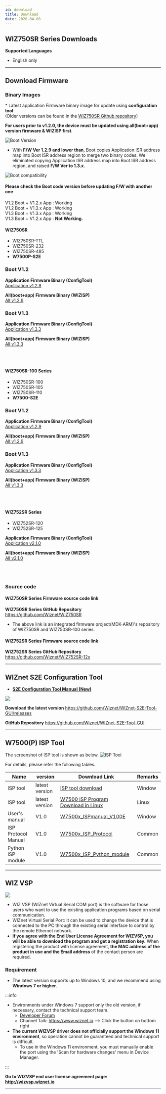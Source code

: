 ```yaml
---
id: download
title: Download
date: 2020-04-08
---
```


## WIZ750SR Series Downloads

**Supported Languages**
   * English only

-----

## Download Firmware

### Binary Images

\* Latest application Firmware binary image for update using
**configuration tool**  
(Older versions can be found in the [WIZ750SR Github repository](https://github.com/Wiznet/WIZ750SR/releases))

**For users prior to v1.2.0,
the device must be updated using all(boot+app) version firmware & WIZISP
first.**

![Boot Version](https://user-images.githubusercontent.com/9648281/70778776-62690000-1dc6-11ea-8cc0-d205659312ba.png)

  - With **F/W Ver 1.2.9 and lower than**, Boot copies Application ISR
    address map into Boot ISR address region to merge two binary codes.
    We eliminated copying Application ISR address map into Boot ISR
    address region, and raised **F/W Ver to 1.3.x**.

![Boot compatibility](https://user-images.githubusercontent.com/9648281/70020315-94f94880-15cf-11ea-89cd-6bb3b2f1b7f1.png)

#### Please check the Boot code version before updating F/W with another one

V1.2 Boot + V1.2.x App : Working  
V1.2 Boot + V1.3.x App : Working  
V1.3 Boot + V1.3.x App : Working  
V1.3 Boot + V1.2.x App : **Not Working.**

#### WIZ750SR

  - WIZ750SR-TTL
  - WIZ750SR-232
  - WIZ750SR-485
  - **W7500P-S2E**

### Boot V1.2

**Application Firmware Binary (ConfigTool)**  
[Application v1.2.9](https://github.com/Wiznet/WIZ750SR/releases/download/v1.2.9/WIZ750SRv129.bin)

**All(boot+app) Firmware Binary (WIZISP)**  
[All v1.2.9](https://github.com/Wiznet/WIZ750SR/releases/download/v1.2.9/WIZ750SRv129_incl_Boot.bin)

### Boot V1.3

**Application Firmware Binary (ConfigTool)**  
[Application v1.3.3](https://github.com/Wiznet/WIZ750SR/releases/download/v1.3.3/WIZ750SRv133.bin)

**All(boot+app) Firmware Binary (WIZISP)**  
[All v1.3.3](https://github.com/Wiznet/WIZ750SR/releases/download/v1.3.3/WIZ750SRv133_incl_Boot.bin)<br /><br /><br /><br />

#### WIZ750SR-100 Series

  - WIZ750SR-100
  - WIZ750SR-105
  - WIZ750SR-110
  - **W7500-S2E**

### Boot V1.2

**Application Firmware Binary (ConfigTool)**  
[Application v1.2.9](https://github.com/Wiznet/WIZ750SR/releases/download/v1.2.9/WIZ750SR-1xxv129.bin)

**All(boot+app) Firmware Binary (WIZISP)**  
[All v1.2.9](https://github.com/Wiznet/WIZ750SR/releases/download/v1.2.9/WIZ750SR-1xxv129_incl_Boot.bin)


### Boot V1.3

**Application Firmware Binary (ConfigTool)**  
[Application v1.3.3](https://github.com/Wiznet/WIZ750SR/releases/download/v1.3.3/WIZ750SR-1xxv133.bin)

**All(boot+app) Firmware Binary (WIZISP)**  
[All v1.3.3](https://github.com/Wiznet/WIZ750SR/releases/download/v1.3.3/WIZ750SR-1xxv133_incl_Boot.bin)<br /><br /><br /><br />

#### WIZ752SR Series

  - WIZ752SR-120
  - WIZ752SR-125

**Application Firmware Binary
(ConfigTool)**  
<a href="/img/products/wiz750sr/download/wiz752sr_app_v2.1.0.zip" target="_blank">Application v2.1.0</a>

**All(boot+app) Firmware Binary (WIZISP)**  
<a href="/img/products/wiz750sr/download/wiz752sr_all_v2.1.0.zip" target="_blank">All v2.1.0</a><br /><br /><br /><br />

### Source code

#### WIZ750SR Series Firmware source code link

**WIZ750SR Series GitHub Repository**  
https://github.com/Wiznet/WIZ750SR


  - The above link is an integrated firmware project(MDK-ARM)'s
    repository of WIZ750SR and WIZ750SR-100 series.

#### WIZ752SR Series Firmware source code link

**WIZ752SR Series GitHub Repository**  
https://github.com/Wiznet/WIZ752SR-12x

-----

## WIZnet S2E Configuration Tool

  - **[S2E Configuration Tool Manual (New)](./Configuration-Tool-Manual-New-EN)**


![](/img/products/wiz750sr/download/wizconfig_main_v1.0.0.png) 

**Download the latest version**
https://github.com/Wiznet/WIZnet-S2E-Tool-GUI/releases

 **GitHub Repository**
https://github.com/Wiznet/WIZnet-S2E-Tool-GUI

-----

## W7500(P) ISP Tool

The screenshot of ISP tool is shown as below.
![ISP Tool](/img/products/w7500/documents/appnote/picture0.png)

For details, please refer the following tables.

| Name                | version        | Download Link                                                                                                                    | Remarks |
| ------------------- | -------------- | -------------------------------------------------------------------------------------------------------------------------------- | ------- |
| ISP tool            | latest version | <a href="/img/products/w7500/documents/appnote/w7500_isp_20180731.zip" target="_blank">ISP tool download</a> | Window  |
| ISP tool            | latest version | [W7500 ISP Program Download in Linux](https://github.com/Wiznet/W7500_ISP)                                                       | Linux   |
| User's manual       | V1.0           | <a href="/img/products/w7500/documents/appnote/w7500x_ispmanual_v100e_v2.pdf" target="_blank">W7500x\_ISPmanual\_V100E</a>                                     | Window  |
| ISP Protocol Manual | V1.0           | <a href="/img/products/w7500/documents/appnote/w7500x_isp_communication_protocol_v1_0.pdf" target="_blank">W7500x\_ISP\_Protocol</a>                           | Common  |
| Python ISP module   | V1.0           | <a href="/img/products/w7500/documents/appnote/w7500isp.zip" target="_blank">W7500x\_ISP\_Python\_module</a>                                             | Common  |

-----

## WIZ VSP

![](/img/products/wiz750sr/usermanual/wiz_vsp.jpg) 


  - WIZ VSP (WIZnet Virtual Serial COM port) is the software for those users who want to use the existing application programs based on serial communication.
  - WIZnet Virtual Serial Port: It can be used to change the device that is connected to the PC through the existing serial interface to control by the remote Ethernet network.
  - **If you agree with the End User License Agreement for WIZVSP, you will be able to download the program and get a registration key.** When registering the product with license agreement, **the MAC address of the product in use and the Email address** of the contact person are required.

### Requirement

* The latest version supports up to Windows 10, and we recommend using **Windows 7 or higher**.

:::info

* Environments under Windows 7 support only the old version, if necessary, contact the technical support team.
  * [Developer Forum](https://maker.wiznet.io/forum)
  * Channel Talk: https://www.wiznet.io --> Click the button on bottom right
* **The current WIZVSP driver does not officially support the Windows 11 environment**, so operation cannot be guaranteed and technical support is difficult.
  * To use in the Windows 11 environment, you must manually enable the port using the 'Scan for hardware changes' menu in Device Manager.

:::

**Go to WIZVSP end user license agreement page:**  
**http://wizvsp.wiznet.io**

-----
